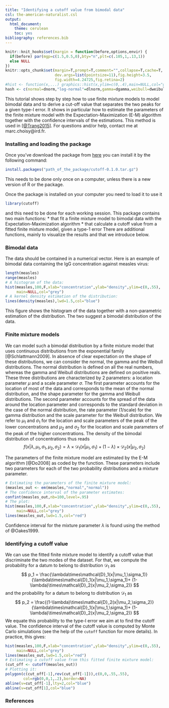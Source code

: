 ```yaml
---
title: "Identifying a cutoff value from bimodal data"
csl: the-american-naturalist.csl
output:
  html_document:
    theme: cerulean
    toc: yes
bibliography: references.bib
---
```


```r
knitr::knit_hooks$set(margin = function(before,options,envir) {
  if(before) par(mgp=c(1.5,0.5,0),bty="n",plt=c(.105,1,.13,1))
  else NULL
})
knitr::opts_chunk$set(margin=T,prompt=T,comment="",collapse=T,cache=T,
                      dev.args=list(pointsize=11),fig.height=3.5,
                      fig.width=4.24725,fig.retina=2)
#hist <- function(x,...) graphics::hist(x,ylim=c(0,.4),main=NULL,col="grey",...)
hash <- c(normal=dnorm,"log-normal"=dlnorm,gamma=dgamma,weibull=dweibull)
```


This tutorial shows step by step how to use finite mixture models to model
bimodal data and to derive a cut-off value that separates the two peaks for
a given type-I error. It shows in particular how to estimate the parameters of
the finite mixture model with the Expectation-Maximization (E-M) algorithm
together with the confidence intervals of the estimations. This method is used
in [[@Trang2015]](www.rstudio.com). For questions and/or help, contact me at
marc.choisy@ird.fr.

### Installing and loading the \code{cutoff} package

Once you've download the package \code{cutoff} from [here](www.rstudio.com) you
can install it by the following command:
```r
install.packages("path_of_the_package/cutoff-0.1.0.tar.gz")
```
This needs to be done only once on a computer, unless there is a new version of
R or the package.

Once the package is installed on your computer you need to load it to use it
```r
library(cutoff)
```
and this need to be done for each working session. This package contains two
main functions:
* \code{em} that fit a finite mixture model to bimodal data with the
Expectation-Maximization algorithm
* \code{cutoff} that calculate a cutoff value from a fitted finite mixture
model, given a type-1 error
There are additional functions, mainly to visualize the results and that we
introduce below.

### Bimodal data

The data should be contained in a numerical vector. Here is an example of
bimodal data containing the IgG concentration against measles virus:
```r
length(measles)
range(measles)
# A histogram of the data:
hist(measles,100,F,xlab="concentration",ylab="density",ylim=c(0,.55),
     main=NULL,col="grey")
# A kernel density estimation of the distribution:
lines(density(measles),lwd=1.5,col="blue")
```

This figure shows the histogram of the data together with a non-parametric
estimation of the distribution. The two suggest a bimodal distribution of
the data.

### Finite mixture models

We can model such a bimodal distribution by a finite mixture model that uses
continuous distributions from the exponential family [@Schlattmann2009]. In
absence of clear expectation on the shape of these distributions, we can
consider the normal, the gamma and the Weibull distributions. The normal
distribution is defined on all the real numbers, whereas the gamma and Weibull
distributions are defined on positive reals. These three distributions are
characterized by 2 parameters: a location parameter $\mu$ and a scale parameter
$\sigma$. The first parameter accounts for the location of most of the data and
corresponds to the mean of the normal distribution, and the shape parameter for
the gamma and Weibull distributions. The second parameter accounts for the
spread of the data around the location parameter and corresponds to the standard
deviation in the case of the normal distribution, the rate parameter (1/scale)
for the gamma distribution and the scale parameter for the Weibull distribution.
We refer to $\mu_1$ and $\sigma_1$ for the location and scale parameters of the
peak of the lower concentrations and $\mu_2$ and $\sigma_2$ for the location and
scale parameters of the peak of the higher concentrations. The density of the
bimodal distribution of concentrations thus reads
$$
f(x|\lambda,\mu_1,\sigma_1,\mu_2,\sigma_2) =
  \lambda\times\mathcal{D}_1(x|\mu_1,\sigma_1) +
  (1-\lambda)\times\mathcal{D}_2(x|\mu_2,\sigma_2)
$$

The parameters of the finite mixture model are estimated by the E-M algorithm
[@Do2008] as coded by the \code{em} function. These parameters include two
parameters for each of the two probability distributions and a mixture parameter.
```r
# Estimating the parameters of the finite mixture model:
(measles_out <- em(measles,"normal","normal"))
# The confidence interval of the parameter estimates:
confint(measles_out,nb=100,level=.95)
# The plot:
hist(measles,100,F,xlab="concentration",ylab="density",ylim=c(0,.55),
     main=NULL,col="grey")
lines(measles_out,lwd=1.5,col="red")
```

Confidence interval for the mixture parameter $\lambda$ is found using the
method of @Oakes1999.

### Identifying a cutoff value

We can use the fitted finite mixture model to identify a cutoff value that
discriminate the two modes of the dataset. For that, we compute the probability
for a datum to belong to distribution $\mathcal{D}_1$ as
$$
p_1 = \frac{\lambda\times\mathcal{D}_1(x|\mu_1,\sigma_1)}
  {\lambda\times\mathcal{D}_1(x|\mu_1,\sigma_1)+
  (1-\lambda)\times\mathcal{D}_2(x|\mu_2,\sigma_2)}
$$
and the probability for a datum to belong to distribution $\mathcal{D}_1$ as
$$
p_2 = \frac{(1-\lambda)\times\mathcal{D}_2(x|\mu_2,\sigma_2)}
  {\lambda\times\mathcal{D}_1(x|\mu_1,\sigma_1)+
  (1-\lambda)\times\mathcal{D}_2(x|\mu_2,\sigma_2)}
$$
We equate this probability to the type-I error we aim at to find the cutoff
value. The confidence interval of the cutoff value is computed by Monte Carlo
simulations (see the help of the `cutoff` function for more details). In
practice, this gives:
```r
hist(measles,100,F,xlab="concentration",ylab="density",ylim=c(0,.55),
     main=NULL,col="grey")
lines(measles_out,lwd=1.5,col="red")
# Estimating a cutoff value from this fitted finite mixture model:
(cut_off <- cutoff(measles_out))
# Plotting it:
polygon(c(cut_off[-1],rev(cut_off[-1])),c(0,0,.55,.55),
        col=rgb(0,0,1,.2),border=NA)
abline(v=cut_off[-1],lty=2,col="blue")
abline(v=cut_off[1],col="blue")
```


### References